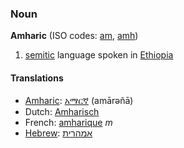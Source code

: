 ===Noun===
'''Amharic''' (ISO codes: [[am]], [[amh]])

#[[semitic]] language spoken in [[Ethiopia]]

====Translations====
*[[Amharic]]: [[አማርኛ]] (amārəñā)
*Dutch: [[Amharisch]]
*French: [[amharique]] ''m''
*[[Hebrew]]: [[אמהרית]]